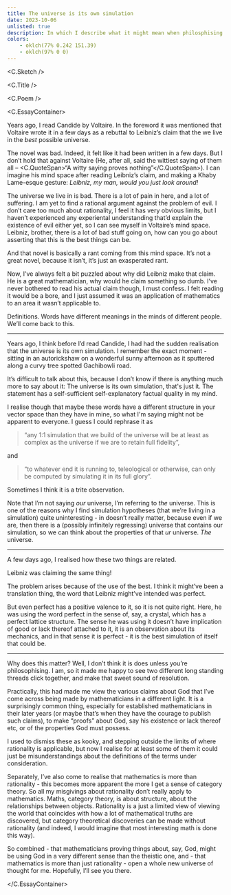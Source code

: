 ```yaml
---
title: The universe is its own simulation
date: 2023-10-06
unlisted: true
description: In which I describe what it might mean when philosphising mathematicians say that the universe is perfect
colors:
    - oklch(77% 0.242 151.39)
    - oklch(97% 0 0)
---
```



<C.Sketch />

<C.Title />

<C.Poem />

<C.EssayContainer>

Years ago, I read Candide by Voltaire. In the foreword it was mentioned that
Voltaire wrote it in a few days as a rebuttal to Leibniz’s claim that the we
live in the _best_ possible universe.

The novel was bad. Indeed, it felt like it had been written in a few days. But I
don’t hold that against Voltaire (He, after all, said the wittiest saying of
them all – <C.QuoteSpan>“A witty saying proves nothing”</C.QuoteSpan>). I can
imagine his mind space after reading Leibniz’s claim, and making a Khaby
Lame-esque gesture: _Leibniz, my man, would you just look around!_

The universe we live in is bad. There is a lot of pain in here, and a lot of
suffering. I am yet to find a rational argument against the problem of evil. I
don’t care too much about rationality, I feel it has very obvious limits, but I
haven’t experienced any experiental understanding that’d explain the existence
of evil either yet, so I can see myself in Voltaire’s mind space. Leibniz,
brother, there is a lot of bad stuff going on, how can you go about asserting
that this is the best things can be.

And that novel is basically a rant coming from this mind space. It’s not a great novel, because it isn’t, it’s just an exasperated rant.

Now, I’ve always felt a bit puzzled about why did Leibniz make that claim. He is
a great mathematician, why would he claim something so dumb. I’ve never bothered
to read his actual claim though, I must confess. I felt reading it would be a
bore, and I just assumed it was an application of mathematics to an area it
wasn’t applicable to.

Definitions. Words have different meanings in the minds of different people.
We’ll come back to this.

---

Years ago, I think before I’d read Candide, I had had the sudden realisation
that the universe is its own simulation. I remember the exact moment - sitting
in an autorickshaw on a wonderful sunny afternoon as it sputtered along a curvy
tree spotted Gachibowli road.

It’s difficult to talk about this, because I don’t know if there is anything
much more to say about it: The universe is its own simulation, that's just it.
The statement has a self-sufficient self-explanatory factual quality in my mind.

I realise though that maybe these words have a different structure in your
vector space than they have in mine, so what I'm saying might not be apparent to
everyone. I guess I could rephrase it as

> “any 1:1 simulation that we build of the universe will be at least as complex
> as the universe if we are to retain full fidelity”,

and

> “to whatever end it is running to, teleological or otherwise, can only be
> computed by simulating it in its full glory”.

Sometimes I think it is a trite observation.

Note that I’m not saying _our_ universe, I’m referring to _the_ universe. This
is one of the reasons why I find simulation hypotheses (that we’re living in a
simulation) quite uninteresting - in doesn’t really matter, because even if we
are, then there is a (possibly infinitely regressing) universe that contains our
simulation, so we can think about the properties of that _ur_ universe. _The_
universe.

---

A few days ago, I realised how these two things are related.

Leibniz was claiming the same thing!

The problem arises because of the use of the best. I think it might’ve been a translation thing, the word that Leibniz might’ve intended was perfect.

But even perfect has a positive valence to it, so it is not quite right. Here, he was using the word perfect in the sense of, say, a crystal, which has a perfect lattice structure. The sense he was using it doesn’t have implication of good or lack thereof attached to it, it is an observation about its mechanics, and in that sense it is perfect - it is the best simulation of itself that could be.

---

Why does this matter? Well, I don’t think it is does unless you’re philosophising. I am, so it made me happy to see two different long standing threads click together, and make that sweet sound of resolution.

Practically, this had made me view the various claims about God that I’ve come across being made by mathematicians in a different light. It is a surprisingly common thing, especially for established mathematicians in their later years (or maybe that’s when they have the courage to publish such claims), to make “proofs” about God, say his existence or lack thereof etc, or of the properties God must possess.

I used to dismiss these as kooky, and stepping outside the limits of where rationality is applicable, but now I realise for at least some of them it could just be misunderstandings about the definitions of the terms under consideration.

Separately, I’ve also come to realise that mathematics is more than rationality - this becomes more apparent the more I get a sense of category theory. So all my misgivings about rationality don’t really apply to mathematics. Maths, category theory, is about structure, about the relationships between objects. Rationality is a just a limited view of viewing the world that coincides with how a lot of mathematical truths are discovered, but category theoretical discoveries can be made without rationality (and indeed, I would imagine that most interesting math is done this way).

So combined - that mathematicians proving things about, say, God, might be using God in a very different sense than the theistic one, and - that mathematics is more than just rationality - open a whole new universe of thought for me. Hopefully, I’ll see you there.

</C.EssayContainer>
